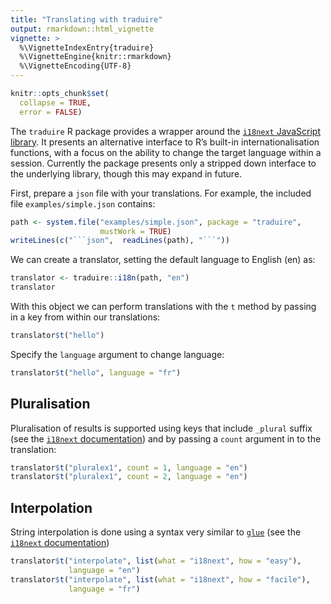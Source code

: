 ```yaml
---
title: "Translating with traduire"
output: rmarkdown::html_vignette
vignette: >
  %\VignetteIndexEntry{traduire}
  %\VignetteEngine{knitr::rmarkdown}
  %\VignetteEncoding{UTF-8}
---
```


```r
knitr::opts_chunk$set(
  collapse = TRUE,
  error = FALSE)
```

The `traduire` R package provides a wrapper around the [`i18next` JavaScript library](https://i18next.com).  It presents an alternative interface to R's built-in internationalisation functions, with a focus on the ability to change the target language within a session.  Currently the package presents only a stripped down interface to the underlying library, though this may expand in future.

First, prepare a `json` file with your translations.  For example, the included file `examples/simple.json` contains:

```r
path <- system.file("examples/simple.json", package = "traduire",
                    mustWork = TRUE)
writeLines(c("```json",  readLines(path), "```"))
```

We can create a translator, setting the default language to English (en) as:

```r
translator <- traduire::i18n(path, "en")
translator
```

With this object we can perform translations with the `t` method by passing in a key from within our translations:

```r
translator$t("hello")
```

Specify the `language` argument to change language:

```r
translator$t("hello", language = "fr")
```

## Pluralisation

Pluralisation of results is supported using keys that include `_plural` suffix (see the [`i18next` documentation](https://www.i18next.com/translation-function/plurals)) and by passing a `count` argument in to the translation:

```r
translator$t("pluralex1", count = 1, language = "en")
translator$t("pluralex1", count = 2, language = "en")
```

## Interpolation

String interpolation is done using a syntax very similar to [`glue`](https://cran.r-project.org/package=glue) (see the [`i18next` documentation](https://www.i18next.com/translation-function/interpolation))

```r
translator$t("interpolate", list(what = "i18next", how = "easy"),
             language = "en")
translator$t("interpolate", list(what = "i18next", how = "facile"),
             language = "fr")
```
